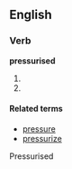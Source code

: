 
==English==

===Verb===
'''pressurised'''

# {{past of|[[pressurise]]}}
# {{alternative spelling of|[[pressurized]]}}

====Related terms====
* [[pressure]]
* [[pressurize]]
Pressurised